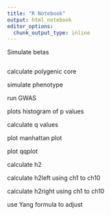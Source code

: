 ```yaml
---
title: "R Notebook"
output: html_notebook
editor_options: 
  chunk_output_type: inline
---
```


Simulate betas
```r



```

calculate polygenic core

simulate phenotype

run GWAS

plots histogram of p values

calculate q values

plot manhattan plot

plot qqplot

calculate h2

calculate h2left using ch1 to ch10 

calculate h2right using ch1 to ch10 

use Yang formula to adjust
